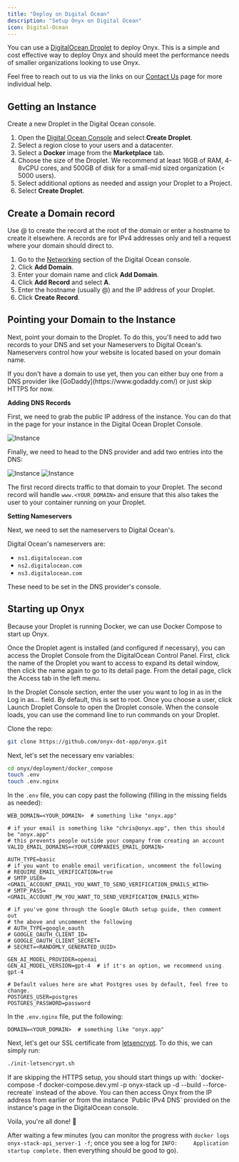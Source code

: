 ```yaml
---
title: "Deploy on Digital Ocean"
description: "Setup Onyx on Digital Ocean"
icon: Digital-Ocean
---
```


You can use a [DigitalOcean Droplet](https://www.digitalocean.com/products/droplets) to deploy Onyx.
This is a simple and cost effective way to deploy Onyx and should meet the performance needs of smaller organizations looking to use Onyx.

Feel free to reach out to us via the links on our [Contact Us](https://docs.onyx.app/contact_us) page for more individual help.

## Getting an Instance

Create a new Droplet in the Digital Ocean console.

1. Open the [Digital Ocean Console](https://cloud.digitalocean.com/droplets) and select **Create Droplet**.
2. Select a region close to your users and a datacenter.
3. Select a **Docker** image from the **Marketplace** tab.
4. Choose the size of the Droplet. We recommend at least 16GB of RAM, 4-8vCPU cores, and 500GB of disk for a small-mid sized organization (< 5000 users).
5. Select additional options as needed and assign your Droplet to a Project.
6. Select **Create Droplet**.

## Create a Domain record

Use @ to create the record at the root of the domain or enter a hostname to create it elsewhere.
A records are for IPv4 addresses only and tell a request where your domain should direct to.

1. Go to the [Networking](https://cloud.digitalocean.com/networking/domains) section of the Digital Ocean console.
2. Click **Add Domain**.
3. Enter your domain name and click **Add Domain**.
4. Click **Add Record** and select **A**.
5. Enter the hostname (usually @) and the IP address of your Droplet.
6. Click **Create Record**.

## Pointing your Domain to the Instance

Next, point your domain to the Droplet. To do this, you'll need to add two records to your DNS and set your Nameservers to Digital Ocean's.
Nameservers control how your website is located based on your domain name.

<Info>
  If you don't have a domain to use yet, then you can either buy one from a DNS
  provider like [GoDaddy](https://www.godaddy.com/) or just skip HTTPS for now.
</Info>

**Adding DNS Records**

First, we need to grab the public IP address of the instance.
You can do that in the page for your instance in the Digital Ocean Droplet Console.

![Instance](/assets/images/setup_guides/do/InstanceIp.png)

Finally, we need to head to the DNS provider and add two entries into the DNS:

![Instance](/assets/images/setup_guides/do/ARecord.png)
![Instance](/assets/images/setup_guides/do/CnameRecord.png)

The first record directs traffic to that domain to your Droplet.
The second record will handle `www.<YOUR_DOMAIN>` and ensure that this also takes the user to your container running on your Droplet.

**Setting Nameservers**

Next, we need to set the nameservers to Digital Ocean's.

Digital Ocean's nameservers are:

- `ns1.digitalocean.com`
- `ns2.digitalocean.com`
- `ns3.digitalocean.com`

These need to be set in the DNS provider's console.

## Starting up Onyx

Because your Droplet is running Docker, we can use Docker Compose to start up Onyx.

Once the Droplet agent is installed (and configured if necessary), you can access the Droplet Console from the DigitalOcean Control Panel.
First, click the name of the Droplet you want to access to expand its detail window, then click the name again to go to its detail page. From the detail page, click the Access tab in the left menu.

In the Droplet Console section, enter the user you want to log in as in the Log in as… field. By default, this is set to root. Once you choose a user, click Launch Droplet Console to open the Droplet console.
When the console loads, you can use the command line to run commands on your Droplet.

Clone the repo:

```bash
git clone https://github.com/onyx-dot-app/onyx.git
```

Next, let's set the necessary env variables:

```bash
cd onyx/deployment/docker_compose
touch .env
touch .env.nginx
```

In the `.env` file, you can copy past the following (filling in the missing fields as needed):

```
WEB_DOMAIN=<YOUR_DOMAIN>  # something like "onyx.app"

# if your email is something like "chris@onyx.app", then this should be "onyx.app"
# this prevents people outside your company from creating an account
VALID_EMAIL_DOMAINS=<YOUR_COMPANIES_EMAIL_DOMAIN>

AUTH_TYPE=basic
# if you want to enable email verification, uncomment the following
# REQUIRE_EMAIL_VERIFICATION=true
# SMTP_USER=<GMAIL_ACCOUNT_EMAIL_YOU_WANT_TO_SEND_VERIFICATION_EMAILS_WITH>
# SMTP_PASS=<GMAIL_ACCOUNT_PW_YOU_WANT_TO_SEND_VERIFICATION_EMAILS_WITH>

# if you've gone through the Google OAuth setup guide, then comment out
# the above and uncomment the following
# AUTH_TYPE=google_oauth
# GOOGLE_OAUTH_CLIENT_ID=
# GOOGLE_OAUTH_CLIENT_SECRET=
# SECRET=<RANDOMLY_GENERATED_UUID>

GEN_AI_MODEL_PROVIDER=openai
GEN_AI_MODEL_VERSION=gpt-4  # if it's an option, we recommend using gpt-4

# Default values here are what Postgres uses by default, feel free to change.
POSTGRES_USER=postgres
POSTGRES_PASSWORD=password
```

In the `.env.nginx` file, put the following:

```
DOMAIN=<YOUR_DOMAIN>  # something like "onyx.app"
```

Next, let's get our SSL certificate from [letsencrypt](https://letsencrypt.org/). To do this, we can simply run:

```bash
./init-letsencrypt.sh
```

<Info>
  If are skipping the HTTPS setup, you should start things up with:
  `docker-compose -f docker-compose.dev.yml -p onyx-stack up -d --build
  --force-recreate` instead of the above. You can then access Onyx from the IP
  address from earlier or from the instance `Public IPv4 DNS` provided on the
  instance's page in the DigitalOcean console.
</Info>

Voila, you're all done! 🎉

After waiting a few minutes (you can monitor the progress with
`docker logs onyx-stack-api_server-1 -f`; once you see a log for
`INFO:     Application startup complete.` then everything should be good to go).
